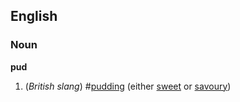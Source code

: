 ==English==
===Noun===
'''pud'''
#(''British slang'') #[[pudding]] (either [[sweet]] or [[savoury]])